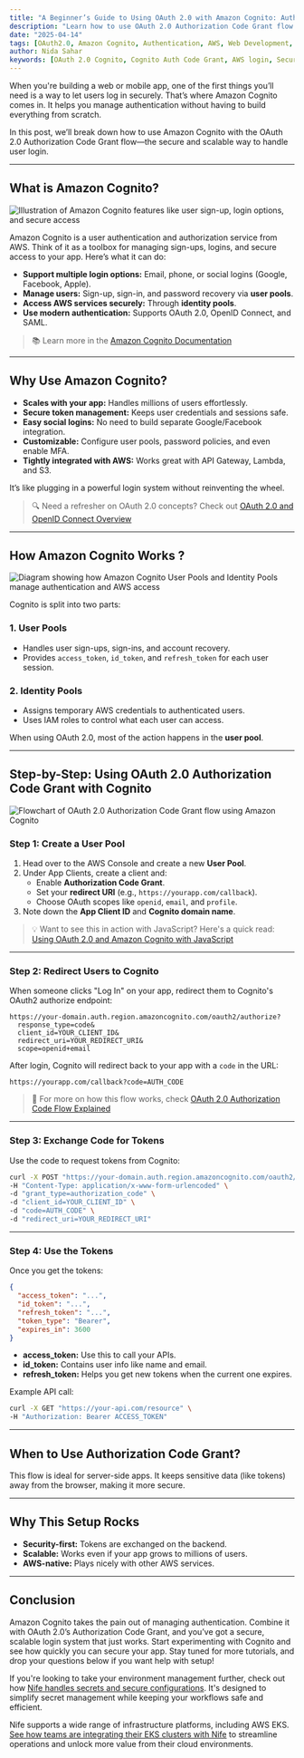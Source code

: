 ```yaml
---
title: "A Beginner’s Guide to Using OAuth 2.0 with Amazon Cognito: Authorization Code Grant Made Simple"
description: "Learn how to use OAuth 2.0 Authorization Code Grant flow with Amazon Cognito in a human-friendly, step-by-step guide."
date: "2025-04-14"
tags: [OAuth2.0, Amazon Cognito, Authentication, AWS, Web Development, Identity Management]
author: Nida Sahar
keywords: [OAuth 2.0 Cognito, Cognito Auth Code Grant, AWS login, Secure App Authentication, Amazon Cognito Setup]
---
```




When you're building a web or mobile app, one of the first things you’ll need is a way to let users log in securely. That’s where Amazon Cognito comes in. It helps you manage authentication without having to build everything from scratch.

In this post, we’ll break down how to use Amazon Cognito with the OAuth 2.0 Authorization Code Grant flow—the secure and scalable way to handle user login.

---

## What is Amazon Cognito?

![Illustration of Amazon Cognito features like user sign-up, login options, and secure access](https://raw.githubusercontent.com/nifetency/nife-blog-content/main/blog/img/10306562.jpg)


Amazon Cognito is a user authentication and authorization service from AWS. Think of it as a toolbox for managing sign-ups, logins, and secure access to your app. Here’s what it can do:

- **Support multiple login options:** Email, phone, or social logins (Google, Facebook, Apple).
- **Manage users:** Sign-up, sign-in, and password recovery via **user pools**.
- **Access AWS services securely:** Through **identity pools**.
- **Use modern authentication:** Supports OAuth 2.0, OpenID Connect, and SAML.

> 📚 Learn more in the [Amazon Cognito Documentation](https://docs.aws.amazon.com/cognito/latest/developerguide/cognito-user-identity-pools.html)

---

## Why Use Amazon Cognito?

- **Scales with your app:** Handles millions of users effortlessly.
- **Secure token management:** Keeps user credentials and sessions safe.
- **Easy social logins:** No need to build separate Google/Facebook integration.
- **Customizable:** Configure user pools, password policies, and even enable MFA.
- **Tightly integrated with AWS:** Works great with API Gateway, Lambda, and S3.

It’s like plugging in a powerful login system without reinventing the wheel.

> 🔍 Need a refresher on OAuth 2.0 concepts? Check out [OAuth 2.0 and OpenID Connect Overview](https://www.digitalocean.com/community/tutorials/an-introduction-to-oauth-2)

---

## How Amazon Cognito Works ?

![Diagram showing how Amazon Cognito User Pools and Identity Pools manage authentication and AWS access](https://raw.githubusercontent.com/nifetency/nife-blog-content/main/blog/img/20945218.jpg)


Cognito is split into two parts:

### 1. User Pools
- Handles user sign-ups, sign-ins, and account recovery.
- Provides `access_token`, `id_token`, and `refresh_token` for each user session.

### 2. Identity Pools
- Assigns temporary AWS credentials to authenticated users.
- Uses IAM roles to control what each user can access.

When using OAuth 2.0, most of the action happens in the **user pool**.

---

## Step-by-Step: Using OAuth 2.0 Authorization Code Grant with Cognito

![Flowchart of OAuth 2.0 Authorization Code Grant flow using Amazon Cognito](https://raw.githubusercontent.com/nifetency/nife-blog-content/main/blog/img/20943502.jpg)


### Step 1: Create a User Pool
1. Head over to the AWS Console and create a new **User Pool**.
2. Under App Clients, create a client and:
   - Enable **Authorization Code Grant**.
   - Set your **redirect URI** (e.g., `https://yourapp.com/callback`).
   - Choose OAuth scopes like `openid`, `email`, and `profile`.
3. Note down the **App Client ID** and **Cognito domain name**.

> 💡 Want to see this in action with JavaScript? Here's a quick read: [Using OAuth 2.0 and Amazon Cognito with JavaScript](https://aws.amazon.com/blogs/security/how-to-use-oauth-2-0-in-amazon-cognito-learn-about-the-different-oauth-2-0-grants/)

---

### Step 2: Redirect Users to Cognito
When someone clicks "Log In" on your app, redirect them to Cognito's OAuth2 authorize endpoint:

```
https://your-domain.auth.region.amazoncognito.com/oauth2/authorize?
  response_type=code&
  client_id=YOUR_CLIENT_ID&
  redirect_uri=YOUR_REDIRECT_URI&
  scope=openid+email
```

After login, Cognito will redirect back to your app with a `code` in the URL:
```
https://yourapp.com/callback?code=AUTH_CODE
```

> 📘 For more on how this flow works, check [OAuth 2.0 Authorization Code Flow Explained](https://auth0.com/docs/get-started/authentication-and-authorization-flow/authorization-code-flow)

---

### Step 3: Exchange Code for Tokens
Use the code to request tokens from Cognito:

```bash
curl -X POST "https://your-domain.auth.region.amazoncognito.com/oauth2/token" \
-H "Content-Type: application/x-www-form-urlencoded" \
-d "grant_type=authorization_code" \
-d "client_id=YOUR_CLIENT_ID" \
-d "code=AUTH_CODE" \
-d "redirect_uri=YOUR_REDIRECT_URI"
```

---

### Step 4: Use the Tokens
Once you get the tokens:

```json
{
  "access_token": "...",
  "id_token": "...",
  "refresh_token": "...",
  "token_type": "Bearer",
  "expires_in": 3600
}
```

- **access_token:** Use this to call your APIs.
- **id_token:** Contains user info like name and email.
- **refresh_token:** Helps you get new tokens when the current one expires.

Example API call:
```bash
curl -X GET "https://your-api.com/resource" \
-H "Authorization: Bearer ACCESS_TOKEN"
```

---

## When to Use Authorization Code Grant?
This flow is ideal for server-side apps. It keeps sensitive data (like tokens) away from the browser, making it more secure.

---

## Why This Setup Rocks

- **Security-first:** Tokens are exchanged on the backend.
- **Scalable:** Works even if your app grows to millions of users.
- **AWS-native:** Plays nicely with other AWS services.

---

## Conclusion

Amazon Cognito takes the pain out of managing authentication. Combine it with OAuth 2.0’s Authorization Code Grant, and you’ve got a secure, scalable login system that just works.
Start experimenting with Cognito and see how quickly you can secure your app.
Stay tuned for more tutorials, and drop your questions below if you want help with setup!

If you're looking to take your environment management further, check out how [Nife handles secrets and secure configurations](https://nife.io/oikos/features/secrets). It's designed to simplify secret management while keeping your workflows safe and efficient.

Nife supports a wide range of infrastructure platforms, including AWS EKS. [See how teams are integrating their EKS clusters with Nife](https://nife.io/solutions/Add%20AWS%20EKS%20Clusters) to streamline operations and unlock more value from their cloud environments.